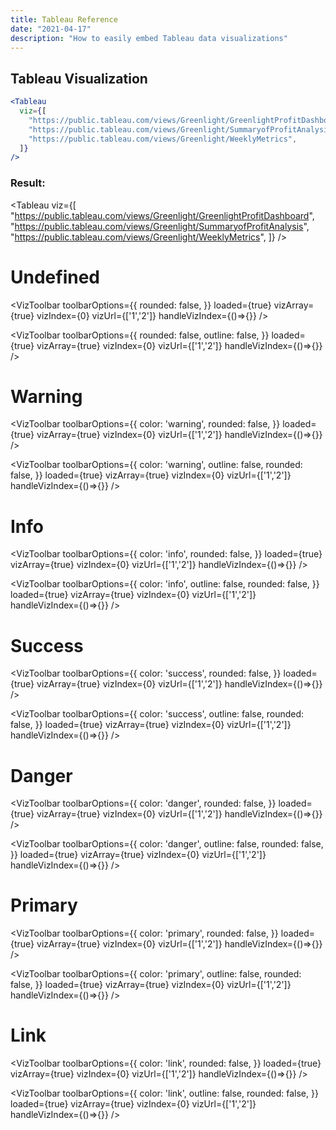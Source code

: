 ```yaml
---
title: Tableau Reference
date: "2021-04-17"
description: "How to easily embed Tableau data visualizations"
---
```


## Tableau Visualization
```jsx
<Tableau
  viz={[
    "https://public.tableau.com/views/Greenlight/GreenlightProfitDashboard",
    "https://public.tableau.com/views/Greenlight/SummaryofProfitAnalysis",
    "https://public.tableau.com/views/Greenlight/WeeklyMetrics",
  ]}
/>
```

### Result:
<Tableau
  viz={[
    "https://public.tableau.com/views/Greenlight/GreenlightProfitDashboard",
    "https://public.tableau.com/views/Greenlight/SummaryofProfitAnalysis",
    "https://public.tableau.com/views/Greenlight/WeeklyMetrics",
  ]}
/>

<!-- 
<Tableau
  viz="https://public.tableau.com/views/OilGasProduction_16207892650600/AssetProductionReport"
  customToolbar={true}
  toolbarOptions={{
    buttons: [
      'undo',
      'redo',
      'reset',
      'share'
    ],
    color: 'warning',
    outline: false,
    rounded: false,
    downloads: [
      'pdf',
      'image',
      'powerpoint'
    ],
  }}
/> -->

<!-- color undefined -->
# Undefined

<VizToolbar
  toolbarOptions={{
    rounded: false,
  }}
  loaded={true}
  vizArray={true}
  vizIndex={0}
  vizUrl={['1','2']}
  handleVizIndex={()=>{}}
/>

<VizToolbar
  toolbarOptions={{
    rounded: false,
    outline: false,
  }}
  loaded={true}
  vizArray={true}
  vizIndex={0}
  vizUrl={['1','2']}
  handleVizIndex={()=>{}}
/>

<!-- warning  -->
# Warning

<VizToolbar
  toolbarOptions={{
    color: 'warning',
    rounded: false,
  }}
  loaded={true}
  vizArray={true}
  vizIndex={0}
  vizUrl={['1','2']}
  handleVizIndex={()=>{}}
/>

<VizToolbar
  toolbarOptions={{
    color: 'warning',
    outline: false,
    rounded: false,
  }}
  loaded={true}
  vizArray={true}
  vizIndex={0}
  vizUrl={['1','2']}
  handleVizIndex={()=>{}}
/>

<!-- info -->
# Info

<VizToolbar
  toolbarOptions={{
    color: 'info',
    rounded: false,
  }}
  loaded={true}
  vizArray={true}
  vizIndex={0}
  vizUrl={['1','2']}
  handleVizIndex={()=>{}}
/>

<VizToolbar
  toolbarOptions={{
    color: 'info',
    outline: false,
    rounded: false,
  }}
  loaded={true}
  vizArray={true}
  vizIndex={0}
  vizUrl={['1','2']}
  handleVizIndex={()=>{}}
/>

<!-- success -->
# Success

<VizToolbar
  toolbarOptions={{
    color: 'success',
    rounded: false,
  }}
  loaded={true}
  vizArray={true}
  vizIndex={0}
  vizUrl={['1','2']}
  handleVizIndex={()=>{}}
/>

<VizToolbar
  toolbarOptions={{
    color: 'success',
    outline: false,
    rounded: false,
  }}
  loaded={true}
  vizArray={true}
  vizIndex={0}
  vizUrl={['1','2']}
  handleVizIndex={()=>{}}
/>

<!-- danger -->
# Danger

<VizToolbar
  toolbarOptions={{
    color: 'danger',
    rounded: false,
  }}
  loaded={true}
  vizArray={true}
  vizIndex={0}
  vizUrl={['1','2']}
  handleVizIndex={()=>{}}
/>

<VizToolbar
  toolbarOptions={{
    color: 'danger',
    outline: false,
    rounded: false,
  }}
  loaded={true}
  vizArray={true}
  vizIndex={0}
  vizUrl={['1','2']}
  handleVizIndex={()=>{}}
/>

<!-- primary -->
# Primary

<VizToolbar
  toolbarOptions={{
    color: 'primary',
    rounded: false,
  }}
  loaded={true}
  vizArray={true}
  vizIndex={0}
  vizUrl={['1','2']}
  handleVizIndex={()=>{}}
/>

<VizToolbar
  toolbarOptions={{
    color: 'primary',
    outline: false,
    rounded: false,
  }}
  loaded={true}
  vizArray={true}
  vizIndex={0}
  vizUrl={['1','2']}
  handleVizIndex={()=>{}}
/>

<!-- link -->
# Link

<VizToolbar
  toolbarOptions={{
    color: 'link',
    rounded: false,
  }}
  loaded={true}
  vizArray={true}
  vizIndex={0}
  vizUrl={['1','2']}
  handleVizIndex={()=>{}}
/>

<VizToolbar
  toolbarOptions={{
    color: 'link',
    outline: false,
    rounded: false,
  }}
  loaded={true}
  vizArray={true}
  vizIndex={0}
  vizUrl={['1','2']}
  handleVizIndex={()=>{}}
/>